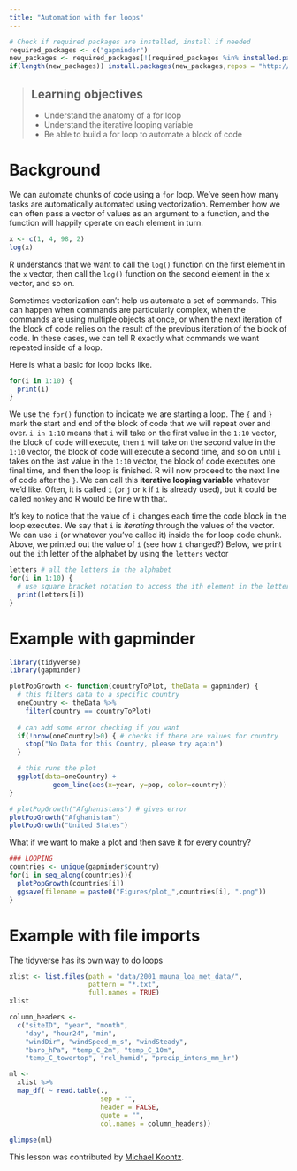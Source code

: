 ```yaml
---
title: "Automation with for loops"
---
```


```r
# Check if required packages are installed, install if needed
required_packages <- c("gapminder")
new_packages <- required_packages[!(required_packages %in% installed.packages()[,"Package"])]
if(length(new_packages)) install.packages(new_packages,repos = "http://cran.us.r-project.org")
```


> ## Learning objectives
>
> - Understand the anatomy of a for loop
> - Understand the iterative looping variable
> - Be able to build a for loop to automate a block of code
>

# Background

We can automate chunks of code using a `for` loop. We've seen how many tasks are
automatically automated using vectorization. Remember how we can often pass a 
vector of values as an argument to a function, and the function will happily
operate on each element in turn. 

```r
x <- c(1, 4, 98, 2)
log(x)
```

R understands that we want to call the `log()` function on the first element in 
the `x` vector, then call the `log()` function on the second element in the `x` 
vector, and so on.

Sometimes vectorization can't help us automate a set of commands. This can 
happen when commands are particularly complex, when the commands are using 
multiple objects at once, or when the next iteration of the block of code
relies on the result of the previous iteration of the block of code. In these 
cases, we can tell R exactly what commands we want repeated inside of a loop.

Here is what a basic for loop looks like.

```r
for(i in 1:10) {
  print(i)
}
```

We use the `for()` function to indicate we are starting a loop. The `{` and `}`
mark the start and end of the block of code that we will repeat over and over.
`i in 1:10` means that `i` will take on the first value in the `1:10` vector, 
the block of code will execute, then `i` will take on the second value in the 
`1:10` vector, the block of code will execute a second time, and so on until `i`
takes on the last value in the `1:10` vector, the block of code executes one 
final time, and then the loop is finished. R will now proceed to the next line
of code after the `}`. We can call this **iterative looping variable** whatever
we'd like. Often, it is called `i` (or `j` or `k` if `i` is already used), but
it could be called `monkey` and R would be fine with that.

It's key to notice that the value of `i` changes each time the code block in
the loop executes. We say that `i` is *iterating* through the values of the
vector. We can use `i` (or whatever you've called it) inside the for loop code
chunk. Above, we printed out the value of `i` (see how `i` changed?) Below, we
print out the `i`th letter of the alphabet by using the `letters` vector

```r
letters # all the letters in the alphabet
for(i in 1:10) {
  # use square bracket notation to access the ith element in the letters vector
  print(letters[i]) 
}
```

# Example with gapminder

```r
library(tidyverse)
library(gapminder)
```

```r
plotPopGrowth <- function(countryToPlot, theData = gapminder) {
  # this filters data to a specific country
  oneCountry <- theData %>%
    filter(country == countryToPlot)
  
  # can add some error checking if you want
  if(!nrow(oneCountry)>0) { # checks if there are values for country
    stop("No Data for this Country, please try again")
  }

  # this runs the plot
  ggplot(data=oneCountry) + 
           geom_line(aes(x=year, y=pop, color=country))
}
```

```r
# plotPopGrowth("Afghanistans") # gives error
plotPopGrowth("Afghanistan") 
plotPopGrowth("United States")
```

What if we want to make a plot and then save it for every country?

```r
### LOOPING
countries <- unique(gapminder$country)
for(i in seq_along(countries)){
  plotPopGrowth(countries[i])
  ggsave(filename = paste0("Figures/plot_",countries[i], ".png"))
}
```

# Example with file imports

The tidyverse has its own way to do loops

```r
xlist <- list.files(path = "data/2001_mauna_loa_met_data/", 
                    pattern = "*.txt", 
                    full.names = TRUE)
xlist
```

```r
column_headers <- 
  c("siteID", "year", "month", 
    "day", "hour24", "min",
    "windDir", "windSpeed_m_s", "windSteady", 
    "baro_hPa", "temp_C_2m", "temp_C_10m", 
    "temp_C_towertop", "rel_humid", "precip_intens_mm_hr")

ml <-
  xlist %>%
  map_df( ~ read.table(., 
                       sep = "",
                       header = FALSE, 
                       quote = "", 
                       col.names = column_headers))
         
glimpse(ml)
```

This lesson was contributed by [Michael Koontz](https://orcid.org/0000-0002-8276-210X).
